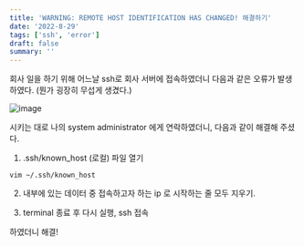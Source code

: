 ```yaml
---
title: 'WARNING: REMOTE HOST IDENTIFICATION HAS CHANGED! 해결하기'
date: '2022-8-29'
tags: ['ssh', 'error']
draft: false
summary: ''
---
```


회사 일을 하기 위해 어느날 ssh로 회사 서버에 접속하였더니 다음과 같은 오류가 발생하였다. (뭔가 굉장히 무섭게 생겼다.)

![image](/static/images/fig.png)

시키는 대로 나의 system administrator 에게 연락하였더니, 다음과 같이 해결해 주셨다.

1. .ssh/known_host (로컬) 파일 열기

```
vim ~/.ssh/known_host
```

2. 내부에 있는 데이터 중 접속하고자 하는 ip 로 시작하는 줄 모두 지우기.

3. terminal 종료 후 다시 실행, ssh 접속

하였더니 해결!
